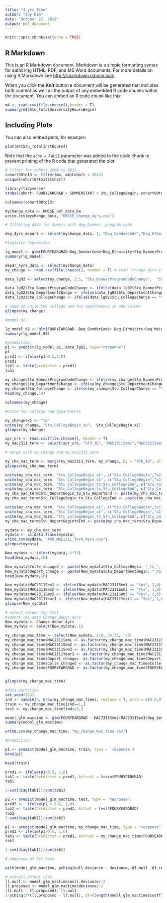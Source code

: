 ---
title: "4_yrs_Time"
author: "Jay Kim"
date: "October 22, 2019"
output: pdf_document
---

```{r setup, include=FALSE}
knitr::opts_chunk$set(echo = TRUE)
```

## R Markdown

This is an R Markdown document. Markdown is a simple formatting syntax for authoring HTML, PDF, and MS Word documents. For more details on using R Markdown see <http://rmarkdown.rstudio.com>.

When you click the **Knit** button a document will be generated that includes both content as well as the output of any embedded R code chunks within the document. You can embed an R code chunk like this:

```{r cars}
m4 <- read.csv(file.choose(),header = T)
summary(m4$Stu_TotalUniversityHoursBegin)
```

## Including Plots

You can also embed plots, for example:

```{r pressure, echo=FALSE}
plot(m4$Stu_TotalInstHours4)
```

Note that the `echo = FALSE` parameter was added to the code chunk to prevent printing of the R code that generated the plot.
```{r}
# filter for cohort 2008 to 2013
cohort08to13 <- filter(m4, m4$Cohort < 2014)
unique(cohort08to13$Cohort)
```

```{r}
library(tidyverse)
xtabs(Cohort~ FOURYEARGRAD + SUMMERSTART + Stu_CollegeBegin, cohort08to13)
```
```{r}

colnames(cohort08to13)
```

```{r}
mychange_data <- HMCSE_net_data_ba
write.csv(mychange_data, "HMCSE_change_4yrs.csv")


```
```{r}
# filtering data for 4years with deg_banner _program_code

deg_4yrs_depart <- select(mychange_data, 1, "Deg_GenderCode","Deg_Ethnicity", "Stu_BannerProgramCodeBegin",  "Deg_BannerProgramCode" ,"FOURYEARGRAD")
```

```{r}
#logistic regression

lg_model <- glm(FOURYEARGRAD~Deg_GenderCode+Deg_Ethnicity+Stu_BannerProgramCodeBegin+Deg_BannerProgramCode , data=deg_4yrs_depart, family = "binomial")
summary(lg_model)
```

```{r}
depar_4yrs_data <- select(mychange_data)
my_change <- read.csv(file.choose(), header = T) # read "change_4yrs.csv"

```

```{r}
data_lg02 <- select(my_change, 2:5, "Stu_BannerProgramCodeChange",  "Stu_CollegeChange", "Stu_DepartmentChange",   "FOURYEARGRAD")

data_lg02$Stu_BannerProgramCodeChange <- ifelse(data_lg02$Stu_BannerProgramCodeChange == "Yes",1,0)
data_lg02$Stu_DepartmentChange <- ifelse(data_lg02$Stu_DepartmentChange == "Yes",1,0)
data_lg02$Stu_CollegeChange <- ifelse(data_lg02$Stu_CollegeChange == "Yes",1,0)

```

```{r}
# need to unite two college and two departments in one column
glimpse(my_change)
```


```{r}
#model 02

lg_model_02 <- glm(FOURYEARGRAD~ Deg_GenderCode+ Deg_Ethnicity+Deg_Major+Stu_BannerProgramCodeChange+Stu_CollegeChange+Stu_DepartmentChange, data = data_lg02, family = "binomial")
summary(lg_model_02)
```
```{r}
#prediction
p1 <- predict(lg_model_02, data_lg02, type="response")
p1
pred1 <- ifelse(p1>0.5,1,0)
pred1
tab1 <- table(predicted = pred1)
tab1


```
```{r}
my_change$Stu_BannerProgramCodeChange <- ifelse(my_change$Stu_BannerProgramCodeChange == "Yes",1,0)
my_change$Stu_DepartmentChange <- ifelse(my_change$Stu_DepartmentChange == "Yes",1,0)
my_change$Stu_CollegeChange <- ifelse(my_change$Stu_CollegeChange == "Yes",1,0)
head(my_change,10)
```

```{r}
colnames(my_change)
```

```{r}
#unite for college and departments

my_change$x1 <- "to"
unite(my_change, "Stu_CollegeBegin_to",  Stu_CollegeBegin:x1)
glimpse(my_change)
```
```{r}
apr_crs <- read.csv(file.choose(), header = T)
my_mac2311_term <- select(apr_crs, "STU_ID", "MAC2311Sem1","MAC2311Sem2","MAC2311Sem3","MAC2311Year1")

```

```{r}
# merge with my_change and my_mac2311_term

my_cha_mac_term <- merge(my_mac2311_term, my_change, by = "STU_ID", all.b = TRUE)
glimpse(my_cha_mac_term)
```
```{r}
unite(my_cha_mac_term, "Stu_CollegeBegin_x1", c("Stu_CollegeBegin","x1"))
unite(my_cha_mac_term, "Stu_CollegeBegin_x1", c("Stu_CollegeBegin","x1"))
unite(my_cha_mac_term, "Stu_CollegeBegin_to_Stu_CollegeEnd", c("Stu_CollegeBegin", "x1" , "Stu_CollegeEnd"))
unite(my_cha_mac_term, "Stu_CollegeBegin_to_Stu_CollegeEnd", c("Stu_CollegeBegin", "x1" , "Deg_College"))
my_cha_mac_term$Stu_DepartBegin_to_Stu_DepartEnd <- paste(my_cha_mac_term$Stu_DepartmentBegin, "_to_", my_cha_mac_term$Deg_Department)
my_cha_mac_term$Stu_CollegeBegin_to_Stu_CollegeEnd <- paste(my_cha_mac_term$Stu_CollegeBegin, "_to_", my_cha_mac_term$Deg_College)


```

```{r}
unite(my_cha_mac_term, "Stu_CollegeBegin_x1", c("Stu_CollegeBegin","x1"))
unite(my_cha_mac_term, "Stu_CollegeBegin_x1", c("Stu_CollegeBegin","x1"))
unite(my_cha_mac_term, "Stu_CollegeBegin_to_Stu_CollegeEnd", c("Stu_CollegeBegin", "x1" , "Stu_CollegeEnd"))
my_cha_mac_term$Stu_departBegintoEnd <- paste(my_cha_mac_term$Stu_DepartmentBegin, "_to_", my_cha_mac_term$Stu_DepartmentEnd)

```

```{r}
mydata <- my_cha_mac_term
mydata <- as.data.frame(mydata)
write.csv(mydata, "APR_MAC2311_Term_4yrs.csv")
glimpse(mydata)
```

```{r}
New_mydata <- select(mydata, 1:33)
head(New_mydata,20)

```

```{r}
New_mydata$Colle_changed <- paste(New_mydata$Stu_CollegeBegin, "_to_", New_mydata$Deg_College)
New_mydata$Depart_chnage <- paste(New_mydata$Stu_DepartmentBegin, "_to_", New_mydata$Deg_Department)
head(New_mydata,20)
```

```{r}
New_mydata$MAC2311Sem1 <- ifelse(New_mydata$MAC2311Sem1 == "Yes", 1,0)
New_mydata$MAC2311Sem2 <- ifelse(New_mydata$MAC2311Sem2 == "Yes", 1,0)
New_mydata$MAC2311Sem3 <- ifelse(New_mydata$MAC2311Sem3 == "Yes", 1,0)
New_mydata$MAC2311Year1 <- ifelse(New_mydata$MAC2311Year1 == "Yes", 1,0)
glimpse(New_mydata)


```

```{r}
# select column for Test
#import the data Change_depar_4yrs
New_mydata <- Change_depar_4yrs
New_mydata <- select(New_mydata,-1)

my_change_mac_time <- select(New_mydata, 2:8, 34:35,  15)
my_change_mac_time$MAC2311Sem1 <- as.factor(my_change_mac_time$MAC2311Sem1)
my_change_mac_time$MAC2311Sem2 <- as.factor(my_change_mac_time$MAC2311Sem2)
my_change_mac_time$MAC2311Sem3 <- as.factor(my_change_mac_time$MAC2311Sem3)
my_change_mac_time$MAC2311Year1 <- as.factor(my_change_mac_time$MAC2311Year1)
my_change_mac_time$Depart_chnage<- as.factor(my_change_mac_time$Depart_chnage)
my_change_mac_time$Colle_changed <- as.factor(my_change_mac_time$Colle_changed)
my_change_mac_time$FOURYEARGRAD <- as.factor(my_change_mac_time$FOURYEARGRAD)


glimpse(my_change_mac_time)
```


```{r}
#data partition
set.seed(123)
ind <- sample(2, nrow(my_change_mac_time), replace = T, prob = c(0.8,0.2))
train <- my_change_mac_time[ind==1,]
test <- my_change_mac_time[ind==2,]

```





```{r}
model_glm_mactime <- glm(FOURYEARGRAD ~ MAC2311Sem2+MAC2311Sem3+Deg_GenderCode+Colle_changed+Depart_chnage, data = my_change_mac_time, family = "binomial")
summary(model_glm_mactime)
```
```{r}
write.csv(my_change_mac_time, "my_change_mac_time.csv")
```



```{r}
#prediction

p1 <- predict(model_glm_mactime, train, type = 'response')
head(p1)
```

```{r}
head(train)
```
```{r}
pred1 <- ifelse(p1>0.5, 1,0)
tab1 <- table(Predicted = pred1, Actrual = train$FOURYEARGRAD)
tab1
```

```{r}
1-sum(diag(tab1))/sum(tab1)
```

```{r}
p2 <- predict(model_glm_mactime, test, type = 'response')
pred2 <-  ifelse(p2 > 0.5, 1,0)
tab2 <- table(Predicted = pred2, Actual = test$FOURYEARGRAD)
tab2
1-sum(diag(tab2))/sum(tab2)
```

```{r}
p1 <- predict(model_glm_mactime, my_change_mac_time, type = 'response')
pred1 <- ifelse(p1>0.5, 1,0)
tab1 <- table(Predicted = pred1, Actrual = my_change_mac_time$FOURYEARGRAD)
tab1

```

```{r}
1-sum(diag(tab1))/sum(tab1)

```
```{r}
# Goodness of fit test

with(model_glm_mactime, pchisq(null.deviance - deviance, df.null -df.residual, lower.tail = F))
```
```{r}
# overall effect size
ll.null <- model_glm_mactime$null.deviance/-2
ll.proposed <- model_glm_mactime$deviance/-2
(ll.null - ll.proposed)/ ll.null
1-pchisq(2*(ll.proposed - ll.null), df=(length(model_glm_mactime$coefficients)-1))

```


```{r}


```

